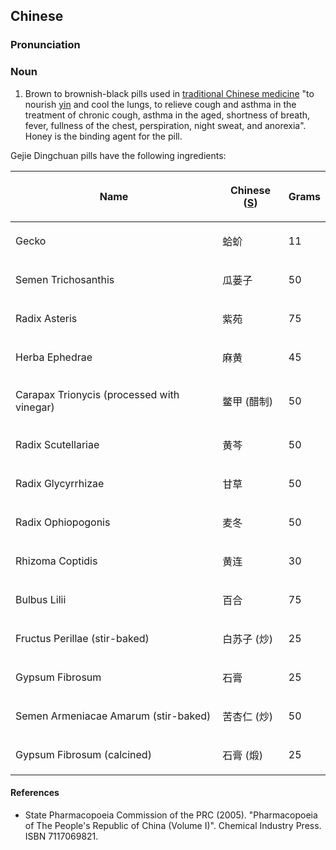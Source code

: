 ==Chinese==
{{zh-forms}}

===Pronunciation===
{{zh-pron
|m=géjiè dìngchuǎn wán
|cat=n
}}

===Noun===
{{zh-noun}}

# Brown to brownish-black pills used in [[traditional Chinese medicine]] "to nourish [[yin]] and cool the lungs, to relieve cough and asthma in the treatment of chronic cough, asthma in the aged, shortness of breath, fever, fullness of the chest, perspiration, night sweat, and anorexia". Honey is the binding agent for the pill.

Gejie Dingchuan pills have the following ingredients:

{| class="wikitable sortable"
|-
!Name
!Chinese ([[Simplified Chinese|S]])
!Grams
|-
|Gecko
|蛤蚧
| 11
|-
|Semen Trichosanthis
|瓜蒌子
| 50
|-
|Radix Asteris
|紫苑
| 75
|-
|Herba Ephedrae
|麻黄
| 45
|-
|Carapax Trionycis (processed with vinegar)
|鳖甲 (醋制)
|50
|-
|Radix Scutellariae
|黄芩
| 50
|-
|Radix Glycyrrhizae
|甘草
|50
|-
|Radix Ophiopogonis
|麦冬
| 50
|-
|Rhizoma Coptidis
|黄连
| 30
|-
|Bulbus Lilii
|百合
| 75
|-
|Fructus Perillae (stir-baked)
|白苏子 (炒)
| 25
|-
|Gypsum Fibrosum
|石膏
| 25
|-
|Semen Armeniacae Amarum (stir-baked)
|苦杏仁 (炒)
| 50
|-
|Gypsum Fibrosum (calcined)
|石膏 (煅)
|25
|}

====References====
* State Pharmacopoeia Commission of the PRC (2005). "Pharmacopoeia of The People's Republic of China (Volume I)". Chemical Industry Press. ISBN 7117069821.
